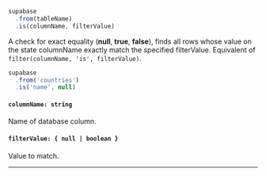 
<!-- prettier-ignore -->
```js {3} 
supabase
  .from(tableName)
  .is(columnName, filterValue)
```

A check for exact equality (**null**, **true**, **false**), finds all rows whose value on the state columnName exactly match the specified filterValue.
Equivalent of `filter(columnName, 'is', filterValue)`.

<Collapsable title="Toggle Example">

<!-- prettier-ignore -->
```js {3}
supabase
  .from('countries')
  .is('name', null)
```

</Collapsable>


#### `columnName: string`
Name of database column.

#### `filterValue: { null | boolean }`
Value to match.

---